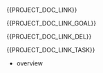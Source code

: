{{PROJECT_DOC_LINK}}



{{PROJECT_DOC_LINK_GOAL}}



{{PROJECT_DOC_LINK_DEL}}



{{PROJECT_DOC_LINK_TASK}}


* overview


